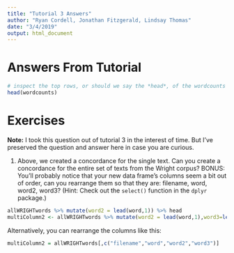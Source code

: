```yaml
---
title: "Tutorial 3 Answers"
author: "Ryan Cordell, Jonathan Fitzgerald, Lindsay Thomas"
date: "3/4/2019"
output: html_document
---
```

# Answers From Tutorial

```r
# inspect the top rows, or should we say the *head*, of the wordcounts data frame 
head(wordcounts)

```


# Exercises

**Note:** I took this question out of tutorial 3 in the interest of time. But I've preserved the question and answer here in case you are curious.

1. Above, we created a concordance for the single text. Can you create a concordance for the entire set of texts from the Wright corpus? BONUS: You'll probably notice that your new data frame's columns seem a bit out of order, can you rearrange them so that they are: filename, word, word2, word3? (Hint: Check out the `select()` function in the `dplyr` package.)

```r
allWRIGHTwords %>% mutate(word2 = lead(word,1)) %>% head
multiColumn2 <- allWRIGHTwords %>% mutate(word2 = lead(word,1),word3=lead(word,2),word4=lead(word,3)) %>% select(filename, word, word2, word3, word4)

```

Alternatively, you can rearrange the columns like this:

```r

multiColumn2 = allWRIGHTwords[,c("filename","word","word2","word3")]

```
